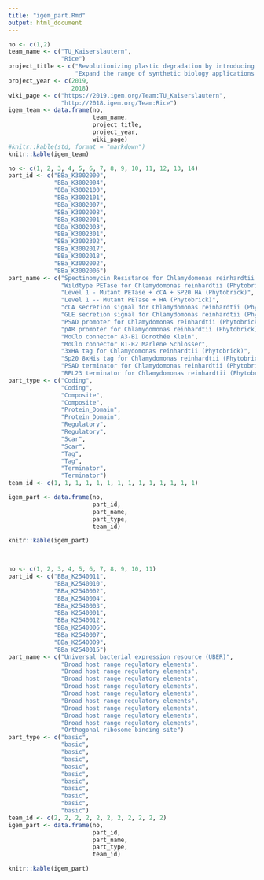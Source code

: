 ```yaml
---
title: "igem_part.Rmd"
output: html_document
---
```



```r
no <- c(1,2)
team_name <- c("TU_Kaiserslautern",
               "Rice")
project_title <- c("Revolutionizing plastic degradation by introducing Chlamydomonas reinhardtii as a eukaryotic secretion platform",
                   "Expand the range of synthetic biology applications by developing tools which would facilitate the expression of genetic constructs in a wider variety of strains")
project_year <- c(2019,
                  2018)
wiki_page <- c("https://2019.igem.org/Team:TU_Kaiserslautern",
               "http://2018.igem.org/Team:Rice")
igem_team <- data.frame(no, 
                        team_name, 
                        project_title, 
                        project_year, 
                        wiki_page)
#knitr::kable(std, format = "markdown")
knitr::kable(igem_team)
```
```r
no <- c(1, 2, 3, 4, 5, 6, 7, 8, 9, 10, 11, 12, 13, 14)
part_id <- c("BBa_K3002000",
             "BBa_K3002004",
             "BBa_K3002100",
             "BBa_K3002101",
             "BBa_K3002007",
             "BBa_K3002008",
             "BBa_K3002001",
             "BBa_K3002003",
             "BBa_K3002301",
             "BBa_K3002302",
             "BBa_K3002017",
             "BBa_K3002018",
             "BBa_K3002002",
             "BBa_K3002006")
part_name <- c("Spectinomycin Resistance for Chlamydomonas reinhardtii (Phytobrick)",
               "Wildtype PETase for Chlamydomonas reinhardtii (Phytobrick)",
               "Level 1 - Mutant PETase + cCA + SP20 HA (Phytobrick)",
               "Level 1 -- Mutant PETase + HA (Phytobrick)",
               "cCA secretion signal for Chlamydomonas reinhardtii (Phytobrick)",
               "GLE secretion signal for Chlamydomonas reinhardtii (Phytobrick)",
               "PSAD promoter for Chlamydomonas reinhardtii (Phytobrick)",
               "pAR promoter for Chlamydomonas reinhardtii (Phytobrick)",
               "MoClo connector A3-B1 Dorothée Klein",
               "MoClo connector B1-B2 Marlene Schlosser",
               "3xHA tag for Chlamydomonas reinhardtii (Phytobrick)",
               "Sp20 8xHis tag for Chlamydomonas reinhardtii (Phytobrick)",
               "PSAD terminator for Chlamydomonas reinhardtii (Phytobrick)",
               "RPL23 terminator for Chlamydomonas reinhardtii (Phytobrick)")
part_type <- c("Coding",
               "Coding",
               "Composite",
               "Composite",
               "Protein_Domain",
               "Protein_Domain",
               "Regulatory",
               "Regulatory",
               "Scar",
               "Scar",
               "Tag",
               "Tag",
               "Terminator",
               "Terminator")
team_id <- c(1, 1, 1, 1, 1, 1, 1, 1, 1, 1, 1, 1, 1, 1)

igem_part <- data.frame(no,
                        part_id,
                        part_name,
                        part_type,
                        team_id)

knitr::kable(igem_part)

               
```

```r
no <- c(1, 2, 3, 4, 5, 6, 7, 8, 9, 10, 11)
part_id <- c("BBa_K2540011",
             "BBa_K2540010",
             "BBa_K2540002",
             "BBa_K2540004",
             "BBa_K2540003",
             "BBa_K2540001",
             "BBa_K2540012",
             "BBa_K2540006",
             "BBa_K2540007",
             "BBa_K2540009",
             "BBa_K2540015")
part_name <- c("Universal bacterial expression resource (UBER)",
               "Broad host range regulatory elements",
               "Broad host range regulatory elements",
               "Broad host range regulatory elements",
               "Broad host range regulatory elements",
               "Broad host range regulatory elements",
               "Broad host range regulatory elements",
               "Broad host range regulatory elements",
               "Broad host range regulatory elements",
               "Broad host range regulatory elements",
               "Orthogonal ribosome binding site")
part_type <- c("basic",
               "basic",
               "basic",
               "basic",
               "basic",
               "basic",
               "basic",
               "basic",
               "basic",
               "basic",
               "basic")
team_id <- c(2, 2, 2, 2, 2, 2, 2, 2, 2, 2, 2)
igem_part <- data.frame(no,
                        part_id, 
                        part_name,
                        part_type, 
                        team_id)

knitr::kable(igem_part)
```

